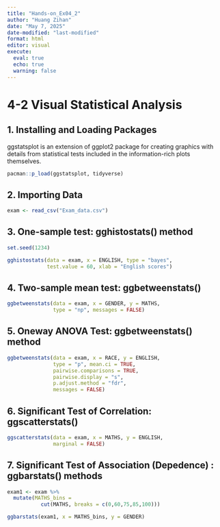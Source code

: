 ```yaml
---
title: "Hands-on_Ex04_2"
author: "Huang Zihan"
date: "May 7, 2025"
date-modified: "last-modified"
format: html
editor: visual
execute: 
  eval: true
  echo: true
  warning: false
---
```


# 4-2 Visual Statistical Analysis

## 1. Installing and Loading Packages

ggstatsplot is an extension of ggplot2 package for creating graphics with details from statistical tests included in the information-rich plots themselves.

```r
pacman::p_load(ggstatsplot, tidyverse)
```

## 2. Importing Data

```r
exam <- read_csv("Exam_data.csv")
```

## 3. One-sample test: gghistostats() method

```r
set.seed(1234)

gghistostats(data = exam, x = ENGLISH, type = "bayes",
             test.value = 60, xlab = "English scores")
```

## 4. Two-sample mean test: ggbetweenstats()

```r
ggbetweenstats(data = exam, x = GENDER, y = MATHS,
               type = "np", messages = FALSE)
```

## 5. Oneway ANOVA Test: ggbetweenstats() method

```r
ggbetweenstats(data = exam, x = RACE, y = ENGLISH,
               type = "p", mean.ci = TRUE,
               pairwise.comparisons = TRUE,
               pairwise.display = "s",
               p.adjust.method = "fdr",
               messages = FALSE)
```

## 6. Significant Test of Correlation: ggscatterstats()

```r
ggscatterstats(data = exam, x = MATHS, y = ENGLISH,
               marginal = FALSE)
```

## 7. Significant Test of Association (Depedence) : ggbarstats() methods

```r
exam1 <- exam %>% 
  mutate(MATHS_bins =
           cut(MATHS, breaks = c(0,60,75,85,100)))
```

```r
ggbarstats(exam1, x = MATHS_bins, y = GENDER)
```
